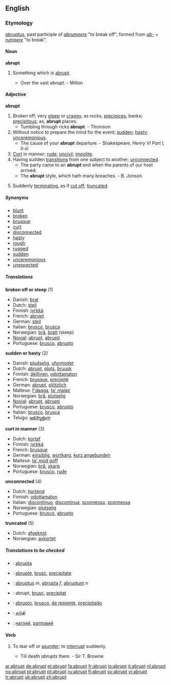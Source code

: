 ==English==

===Etymology===
{{L.}} ''[[abruptus]]'', past participle of ''[[abrumpere]]'' "to break off", formed from ''[[ab-]]'' + ''[[rumpere]]'' "to break".

====Noun====
'''abrupt'''
# {{poetic}} Something which is [[#Adjective|abrupt]].
#* Over the vast ''abrupt''. - Milton

====Adjective====
'''abrupt'''
# Broken off; very [[steep]] or [[craggy]], as rocks, [[precipices]], banks; [[precipitous]]; as, '''abrupt''' places.
#* Tumbling through ricks '''abrupt'''. - Thomson
# Without notice to prepare the mind for the event; [[sudden]]; [[hasty]]; [[unceremonious]].
#* The cause of your '''abrupt''' departure. - Shakespeare, ''Henry VI Part I, II-iii''
# [[curt|Curt]] in manner; [[rude]]; [[uncivil]]; [[impolite]].
# Having sudden [[transitions]] from one subject to another; [[unconnected]].
#* The party came to an '''abrupt''' end when the parents of our host arrived.
#* The '''abrupt''' style, which hath many breaches. - B. Jonson
# {{botany}} Suddenly [[terminating]], as if [[cut off]]; [[truncate]]d.

=====Synonyms=====
* [[blunt]]
* [[broken]]
* [[brusque]]
* [[curt]]
* [[disconnected]]
* [[hasty]]
* [[rough]]
* [[rugged]]
* [[sudden]]
* [[unceremonious]]
* [[unexpected]]

=====Translations=====
'''broken off or steep''' (1)
{{top}}
*Danish: [[brat]]
*Dutch: [[steil]]
*Finnish: [[jyrkkä]]
*French: [[abrupt#French|abrupt]]
*German: [[steil]]
*Italian: [[brusco]], [[brusca]]
*Norwegian: [[brå]], [[bratt]] (steep)
*[[Novial]]: [[abrupt]], [[abrupti]]
*Portuguese: [[brusco]], [[abrupto]]
{{bottom}}

'''sudden or hasty''' (2)
{{top}}
*Danish: [[pludselig]], [[uformodet]]
*Dutch: [[#Dutch|abrupt]], [[plots]], [[bruusk]]
*Finnish: [[äkillinen]], [[odottamaton]]
*French: [[brusque]], [[precipité]]
*German: [[abrupt]], [[plötzlich]]
*Maltese: [[f'daqqa]], [[ta' malajr]]
*Norwegian: [[brå]], [[plutselig]]
*[[Novial]]: [[abrupt]], [[abrupti]]
*Portuguese: [[brusco]], [[abrupto]]
*Italian: [[brusco]], [[brusca]]
*Telugu: [[అకస్మాత్తుగా]]
{{bottom}}

'''curt in manner''' (3)
{{top}}
*Dutch: [[kortaf]]
*Finnish: [[jyrkkä]]
*French: [[brusque]]
*German: [[einsiblig]], [[wortkarg]], [[kurz angebunden]]
*Maltese: [[ta' mod goff]]
*Norwegian: [[brå]], [[skarp]]
*Portuguese: [[brusco]], [[rude]]
{{bottom}}

'''unconnected''' (4)
{{top}}
*Dutch: [[hortend]]
*Finnish: [[odottamaton]]
*Italian: [[discontinuo]], [[discontinua]], [[sconnesso]], [[sconnessa]]
*Norwegian: [[plutselig]]
*Portuguese: [[brusco]], [[abrupto]]
{{bottom}}

'''truncated''' (5)
{{top}}
*Dutch: [[afgeknot]]
*Norwegian: [[avkortet]]
{{bottom}}

=====Translations to be checked=====
{{checktrans}}
*{{ttbc|Ido}}: [[abrupta]]
*{{ttbc|Interlingua}}: [[abrupte]], [[brusc]], [[precipitate]]
*{{ttbc|Latin}}: [[abruptus]] ''m'', [[abrupta]] ''f'', [[abruptum]] ''n''
*{{ttbc|Romanian}}: abrupt, [[brusc]], [[precipitat]]
*{{ttbc|Spanish}}: [[abrupto]], [[brusco]], [[de repiente]], [[precipitado]]
*{{ttbc|Tamil}}: [[சடுதி]]
*{{ttbc|Ukrainian}}: [[наглий]], [[раптовий]]

====Verb====
{{en-verb}}
# {{transitive}} To tear off or [[asunder]]; to [[interrupt]] suddenly.
#* Till death ''abrupts'' them. - Sir T. Browne

[[ar:abrupt]]
[[de:abrupt]]
[[et:abrupt]]
[[fa:abrupt]]
[[fr:abrupt]]
[[io:abrupt]]
[[it:abrupt]]
[[nl:abrupt]]
[[no:abrupt]]
[[pl:abrupt]]
[[pt:abrupt]]
[[ru:abrupt]]
[[fi:abrupt]]
[[sv:abrupt]]
[[vi:abrupt]]
[[tr:abrupt]]
[[uk:abrupt]]
[[zh:abrupt]]